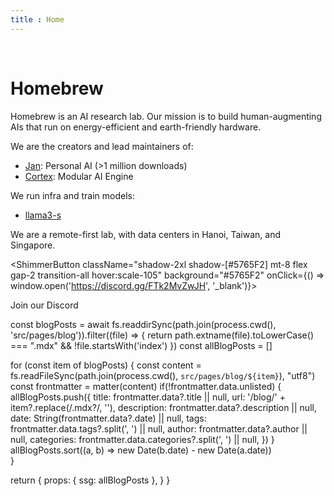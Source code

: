```yaml
---
title : Home
---
```



<br/>

# Homebrew

Homebrew is an AI research lab. Our mission is to build human-augmenting AIs that run on energy-efficient and earth-friendly hardware.

We are the creators and lead maintainers of: 

- [Jan](https://jan.ai): Personal AI (>1 million downloads)
- [Cortex](https://cortex.so): Modular AI Engine

We run infra and train models:

- [llama3-s](https://github.com/janhq/llama3-s/tree/develop)

We are a remote-first lab, with data centers in Hanoi, Taiwan, and Singapore.

<ShimmerButton className="shadow-2xl shadow-[#5765F2] mt-8 flex gap-2 transition-all hover:scale-105" background="#5765F2" onClick={() => window.open('https://discord.gg/FTk2MvZwJH', '_blank')}>
  <FaDiscord className="text-2xl text-white" />
  <div>
    <p className="text-base font-sans text-white font-medium">Join our Discord</p>
  </div>
</ShimmerButton>

<Blog/>

  const blogPosts = await fs.readdirSync(path.join(process.cwd(), 'src/pages/blog')).filter((file) => {
    return path.extname(file).toLowerCase() === ".mdx" && !file.startsWith('index')
  })
  const allBlogPosts = []

  for (const item of blogPosts) {
    const content = fs.readFileSync(path.join(process.cwd(), `src/pages/blog/${item}`), "utf8")
    const frontmatter = matter(content)
    if(!frontmatter.data.unlisted) {
      allBlogPosts.push({
        title: frontmatter.data?.title || null,
        url: '/blog/' + item?.replace(/\.mdx?/, ''),
        description: frontmatter.data?.description || null,
        date: String(frontmatter.data?.date) || null,
        tags: frontmatter.data.tags?.split(', ') || null,
        author: frontmatter.data?.author || null,
        categories: frontmatter.data.categories?.split(', ') || null,
      })
    }
    allBlogPosts.sort((a, b) => new Date(b.date) - new Date(a.date))    
  }

  return {
    props: {
      ssg: allBlogPosts
    },
  }
}

